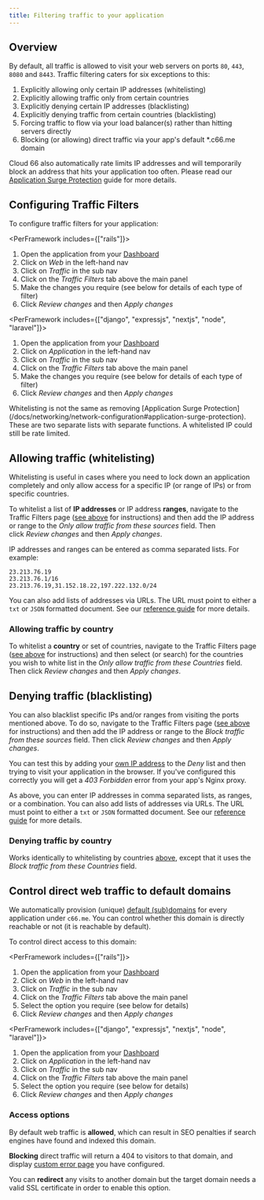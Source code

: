 ```yaml
---
title: Filtering traffic to your application
---
```


## Overview

By default, all traffic is allowed to visit your web servers on ports `80`, `443`, `8080` and `8443`. Traffic filtering caters for six exceptions to this:

1. Explicitly allowing only certain IP addresses (whitelisting)
2. Explicitly allowing traffic only from certain countries
3. Explicitly denying certain IP addresses (blacklisting)
4. Explicitly denying traffic from certain countries (blacklisting)
5. Forcing traffic to flow via your load balancer(s) rather than hitting servers directly
6. Blocking (or allowing) direct traffic via your app's default *.c66.me domain

Cloud 66 also automatically rate limits IP addresses and will temporarily block an address that hits your application too often. Please read our [Application Surge Protection](/docs/networking/network-configuration#application-surge-protection) guide for more details.

## Configuring Traffic Filters

To configure traffic filters for your application:

<PerFramework includes={["rails"]}>
1. Open the application from your [Dashboard](https://app.cloud66.com/dashboard)
2. Click on *Web* in the left-hand nav
3. Click on *Traffic* in the sub nav
4. Click on the *Traffic Filters* tab above the main panel
5. Make the changes you require (see below for details of each type of filter)
6. Click *Review changes* and then *Apply changes*
</PerFramework>

<PerFramework includes={["django", "expressjs", "nextjs", "node", "laravel"]}>
1. Open the application from your [Dashboard](https://app.cloud66.com/dashboard)
2. Click on *Application* in the left-hand nav
3. Click on *Traffic* in the sub nav
4. Click on the *Traffic Filters* tab above the main panel
5. Make the changes you require (see below for details of each type of filter)
6. Click *Review changes* and then *Apply changes*
</PerFramework>

<Callout type="info" title="Whitelisting vs Surge Protection">
Whitelisting is not the same as removing [Application Surge Protection](/docs/networking/network-configuration#application-surge-protection). These are two separate lists with separate functions. A whitelisted IP could still be rate limited.
</Callout>

## Allowing traffic (whitelisting)

Whitelisting is useful in cases where you need to lock down an application completely and only allow access for a specific IP (or range of IPs) or from specific countries. 

To whitelist a list of **IP addresses** or IP address **ranges**, navigate to the Traffic Filters page ([see above](#configuring-traffic-filters) for instructions) and then add the IP address or range to the *Only allow traffic from these sources* field. Then click *Review changes* and then *Apply changes*.

IP addresses and ranges can be entered as comma separated lists. For example:

```shell
23.213.76.19
23.213.76.1/16
23.213.76.19,31.152.18.22,197.222.132.0/24
```

You can also add lists of addresses via URLs. The URL must point to either a `txt` or `JSON` formatted document. See our [reference guide](/docs/networking/network-configuration#traffic-filters) for more details. 

### Allowing traffic by country

To whitelist a **country** or set of countries, navigate to the Traffic Filters page ([see above](#configuring-traffic-filters) for instructions) and then select (or search) for the countries you wish to white list in the *Only allow traffic from these Countries* field. Then click *Review changes* and then *Apply changes*.

## Denying traffic (blacklisting)

You can also blacklist specific IPs and/or ranges from visiting the ports mentioned above. To do so, navigate to the Traffic Filters page ([see above](#configuring-traffic-filters) for instructions) and then add the IP address or range to the *Block traffic from these sources* field. Then click *Review changes* and then *Apply changes*.

You can test this by adding your [own IP address](https://whatsmyip.com/) to the *Deny* list and then trying to visit your application in the browser. If you've configured this correctly you will get a *403 Forbidden* error from your app's Nginx proxy. 

As above, you can enter IP addresses in comma separated lists, as ranges, or a combination. You can also add lists of addresses via URLs. The URL must point to either a `txt` or `JSON` formatted document. See our [reference guide](/docs/networking/network-configuration#traffic-filters) for more details. 

### Denying traffic by country

Works identically to whitelisting by countries [above](#whitelisting-by-country), except that it uses the *Block traffic from these Countries* field.

## Control direct web traffic to default domains

We automatically provision (unique) [default (sub)domains](/docs/networking/configure-dns#cloud-66-hostnames) for every application under `c66.me`. You can control whether this domain is directly reachable or not (it is reachable by default).

To control direct access to this domain: 

<PerFramework includes={["rails"]}>
1. Open the application from your [Dashboard](https://app.cloud66.com/dashboard)
2. Click on *Web* in the left-hand nav
3. Click on *Traffic* in the sub nav
4. Click on the *Traffic Filters* tab above the main panel
5. Select the option you require (see below for details)
6. Click *Review changes* and then *Apply changes*
</PerFramework>

<PerFramework includes={["django", "expressjs", "nextjs", "node", "laravel"]}>
1. Open the application from your [Dashboard](https://app.cloud66.com/dashboard)
2. Click on *Application* in the left-hand nav
3. Click on *Traffic* in the sub nav
4. Click on the *Traffic Filters* tab above the main panel
5. Select the option you require (see below for details)
6. Click *Review changes* and then *Apply changes*
</PerFramework>

### Access options

By default web traffic is **allowed**, which can result in SEO penalties if search engines have found and indexed this domain.

**Blocking** direct traffic will return a 404 to visitors to that domain, and display [custom error page](/docs/servers/nginx#customizing-nginx-configurations) you have configured. 

You can **redirect** any visits to another domain but the target domain needs a valid SSL certificate in order to enable this option.




